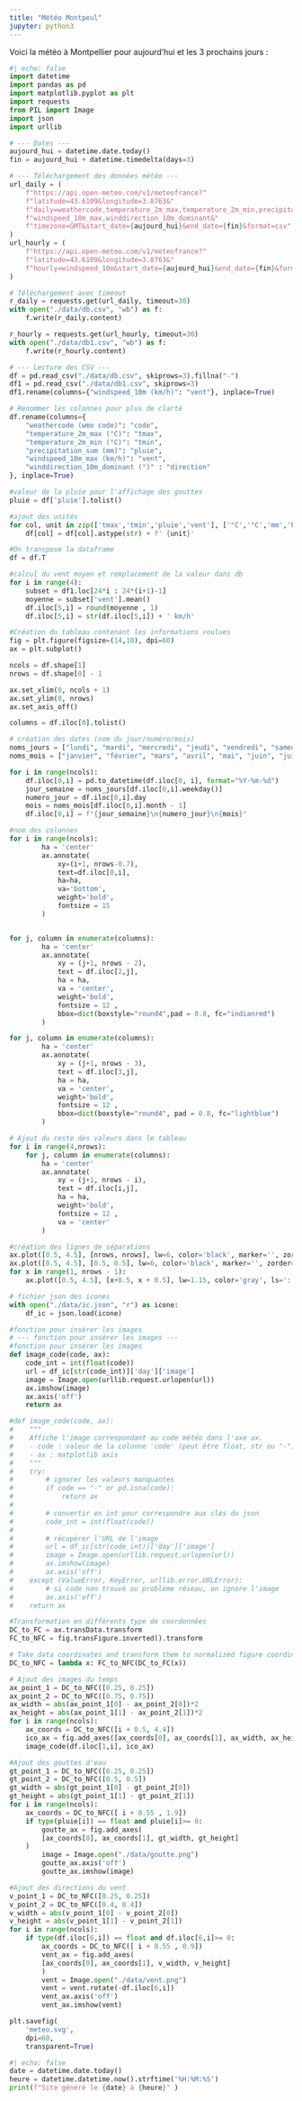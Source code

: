 ```yaml
---
title: "Météo Montpeul"
jupyter: python3
---
```


Voici la météo à Montpellier pour aujourd'hui et les 3 prochains jours :

```python
#| echo: false
import datetime
import pandas as pd
import matplotlib.pyplot as plt
import requests
from PIL import Image
import json
import urllib

# --- Dates ---
aujourd_hui = datetime.date.today()
fin = aujourd_hui + datetime.timedelta(days=3)

# --- Téléchargement des données météo ---
url_daily = (
    f"https://api.open-meteo.com/v1/meteofrance?"
    f"latitude=43.6109&longitude=3.8763&"
    f"daily=weathercode,temperature_2m_max,temperature_2m_min,precipitation_sum,"
    f"windspeed_10m_max,winddirection_10m_dominant&"
    f"timezone=GMT&start_date={aujourd_hui}&end_date={fin}&format=csv"
)
url_hourly = (
    f"https://api.open-meteo.com/v1/meteofrance?"
    f"latitude=43.6109&longitude=3.8763&"
    f"hourly=windspeed_10m&start_date={aujourd_hui}&end_date={fin}&format=csv"
)

# Téléchargement avec timeout
r_daily = requests.get(url_daily, timeout=30)
with open("./data/db.csv", "wb") as f:
    f.write(r_daily.content)

r_hourly = requests.get(url_hourly, timeout=30)
with open("./data/db1.csv", "wb") as f:
    f.write(r_hourly.content)

# --- Lecture des CSV ---
df = pd.read_csv("./data/db.csv", skiprows=3).fillna("-")
df1 = pd.read_csv("./data/db1.csv", skiprows=3)
df1.rename(columns={"windspeed_10m (km/h)": "vent"}, inplace=True)

# Renommer les colonnes pour plus de clarté
df.rename(columns={
    "weathercode (wmo code)": "code",
    "temperature_2m_max (°C)": "tmax",
    "temperature_2m_min (°C)": "tmin",
    "precipitation_sum (mm)": "pluie",
    "windspeed_10m_max (km/h)": "vent",
    "winddirection_10m_dominant (°)" : "direction"
}, inplace=True)

#valeur de la pluie pour l'affichage des gouttes
pluie = df['pluie'].tolist()

#ajout des unités
for col, unit in zip(['tmax','tmin','pluie','vent'], ['°C','°C','mm','km/h']):
    df[col] = df[col].astype(str) + f' {unit}'

#On transpose la dataframe
df = df.T

#calcul du vent moyen et remplacement de la valeur dans db
for i in range(4):
    subset = df1.loc[24*i : 24*(i+1)-1]
    moyenne = subset['vent'].mean()
    df.iloc[5,i] = round(moyenne , 1)
    df.iloc[5,i] = str(df.iloc[5,i]) + ' km/h'

#Création du tableau contenant les informations voulues
fig = plt.figure(figsize=(14,10), dpi=60)
ax = plt.subplot()

ncols = df.shape[1]
nrows = df.shape[0] - 1

ax.set_xlim(0, ncols + 1)
ax.set_ylim(0, nrows)
ax.set_axis_off()

columns = df.iloc[0].tolist()

# création des dates (nom du jour/numéro/mois)
noms_jours = ["lundi", "mardi", "mercredi", "jeudi", "vendredi", "samedi", "dimanche"]
noms_mois = ["janvier", "février", "mars", "avril", "mai", "juin", "juillet", "août", "septembre", "octobre", "novembre", "décembre"]

for i in range(ncols):
    df.iloc[0,i] = pd.to_datetime(df.iloc[0, i], format="%Y-%m-%d")
    jour_semaine = noms_jours[df.iloc[0,i].weekday()]
    numero_jour = df.iloc[0,i].day
    mois = noms_mois[df.iloc[0,i].month - 1]
    df.iloc[0,i] = f"{jour_semaine}\n{numero_jour}\n{mois}"

#nom des colonnes
for i in range(ncols):
        ha = 'center'
        ax.annotate(
            xy=(i+1, nrows-0.7),
            text=df.iloc[0,i],
            ha=ha,
            va='bottom',
            weight='bold',
            fontsize = 15
        )


for j, column in enumerate(columns):
        ha = 'center'
        ax.annotate(
            xy = (j+1, nrows - 2),
            text = df.iloc[2,j],
            ha = ha,
            va = 'center',
            weight='bold',
            fontsize = 12 ,
            bbox=dict(boxstyle="round4",pad = 0.8, fc="indianred")
        )

for j, column in enumerate(columns):
        ha = 'center'
        ax.annotate(
            xy = (j+1, nrows - 3),
            text = df.iloc[3,j],
            ha = ha,
            va = 'center',
            weight='bold',
            fontsize = 12 ,
            bbox=dict(boxstyle="round4", pad = 0.8, fc="lightblue")
        )

# Ajout du reste des valeurs dans le tableau
for i in range(4,nrows):
    for j, column in enumerate(columns):
        ha = 'center'
        ax.annotate(
            xy = (j+1, nrows - i),
            text = df.iloc[i,j],
            ha = ha,
            weight='bold',
            fontsize = 12 ,
            va = 'center'
        )

#création des lignes de séparations
ax.plot([0.5, 4.5], [nrows, nrows], lw=6, color='black', marker='', zorder=4)
ax.plot([0.5, 4.5], [0.5, 0.5], lw=6, color='black', marker='', zorder=4)
for x in range(1, nrows - 1):
    ax.plot([0.5, 4.5], [x+0.5, x + 0.5], lw=1.15, color='gray', ls=':', zorder=3 , marker='')

# fichier json des icones
with open("./data/ic.json", "r") as icone: 
    df_ic = json.load(icone)

#fonction pour insérer les images
# --- fonction pour insérer les images ---
#fonction pour insérer les images 
def image_code(code, ax): 
    code_int = int(float(code))
    url = df_ic[str(code_int)]['day']['image'] 
    image = Image.open(urllib.request.urlopen(url)) 
    ax.imshow(image) 
    ax.axis('off') 
    return ax

#def image_code(code, ax):
#    """
#    Affiche l'image correspondant au code météo dans l'axe ax.
#    - code : valeur de la colonne 'code' (peut être float, str ou "-")
#    - ax : matplotlib axis
#    """
#    try:
#        # ignorer les valeurs manquantes
#        if code == "-" or pd.isna(code):
#            return ax
#
#        # convertir en int pour correspondre aux clés du json
#        code_int = int(float(code))
#        
#        # récupérer l'URL de l'image
#        url = df_ic[str(code_int)]['day']['image']
#        image = Image.open(urllib.request.urlopen(url))
#        ax.imshow(image)
#        ax.axis('off')
#    except (ValueError, KeyError, urllib.error.URLError):
#        # si code non trouvé ou problème réseau, on ignore l'image
#        ax.axis('off')
#    return ax

#Transformation en différents type de coordonnées
DC_to_FC = ax.transData.transform
FC_to_NFC = fig.transFigure.inverted().transform

# Take data coordinates and transform them to normalized figure coordinates
DC_to_NFC = lambda x: FC_to_NFC(DC_to_FC(x))

# Ajout des images du temps
ax_point_1 = DC_to_NFC([0.25, 0.25])
ax_point_2 = DC_to_NFC([0.75, 0.75])
ax_width = abs(ax_point_1[0] - ax_point_2[0])*2
ax_height = abs(ax_point_1[1] - ax_point_2[1])*2
for i in range(ncols):
    ax_coords = DC_to_NFC([i + 0.5, 4.4])
    ico_ax = fig.add_axes([ax_coords[0], ax_coords[1], ax_width, ax_height])
    image_code(df.iloc[1,i], ico_ax)

#Ajout des gouttes d'eau
gt_point_1 = DC_to_NFC([0.25, 0.25])
gt_point_2 = DC_to_NFC([0.5, 0.5])
gt_width = abs(gt_point_1[0] - gt_point_2[0])
gt_height = abs(gt_point_1[1] - gt_point_2[1])
for i in range(ncols):
    ax_coords = DC_to_NFC([ i + 0.55 , 1.9])
    if type(pluie[i]) == float and pluie[i]>= 0:
        goutte_ax = fig.add_axes(
        [ax_coords[0], ax_coords[1], gt_width, gt_height]
    )
        image = Image.open("./data/goutte.png")
        goutte_ax.axis('off')
        goutte_ax.imshow(image)

#Ajout des directions du vent
v_point_1 = DC_to_NFC([0.25, 0.25])
v_point_2 = DC_to_NFC([0.4, 0.4])
v_width = abs(v_point_1[0] - v_point_2[0])
v_height = abs(v_point_1[1] - v_point_2[1])
for i in range(ncols):
    if type(df.iloc[6,i]) == float and df.iloc[6,i]>= 0:
        ax_coords = DC_to_NFC([ i + 0.55 , 0.9])
        vent_ax = fig.add_axes(
        [ax_coords[0], ax_coords[1], v_width, v_height]
        ) 
        vent = Image.open("./data/vent.png")
        vent = vent.rotate(-df.iloc[6,i])
        vent_ax.axis('off')
        vent_ax.imshow(vent)

plt.savefig(
    'meteo.svg',
    dpi=60,
    transparent=True)
```

```python
#| echo: false
date = datetime.date.today() 
heure = datetime.datetime.now().strftime('%H:%M:%S')
print(f"Site généré le {date} à {heure}" )
```